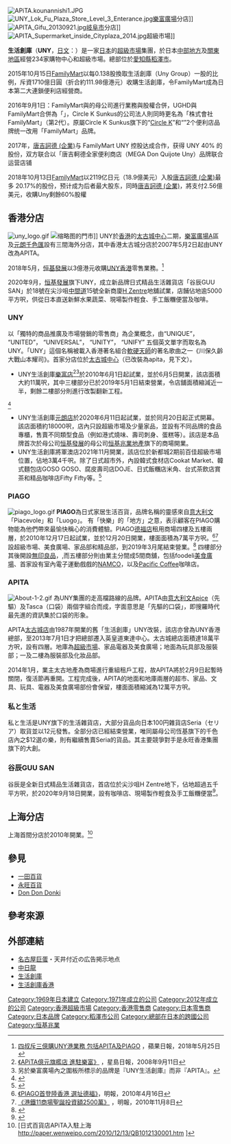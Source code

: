 {{更新|time=2019-01-30T15:41:36+00:00}}
{{split|UNY|生活創庫 (香港)}}
{{Infobox Company
| company_name = UNY株式會社
| company_name_en = Uny Co., Ltd.
| company_logo = [[File:UNY_Logo.svg|225px]]
| company_type = 株式會社
| native_name = ユニー株式会社
| native_name_lang = ja
| local_code_name = JP
| local_code = 4180001104506
| foundation = 1969年<small>（創業）</small><br/>2012年2月16日<small>（現公司法人成立）</small>
| location = {{flagicon|Japan}}[[日本|日本]][[愛知縣|愛知縣]][[稻澤市|稻澤市]]天池五反田町1番地
| key_people = 前村哲路（代表取締役社長）<br>佐佐木孝治（代表取締役会長） 
| industry = 零售業
| products = 食品、衣服及家居用品
| revenue = 1兆1,344億[[日元|日元]]（2010年2月）
| operating_income =
| net_income =
| num_employees =
| parent = {{link-ja|泛太平洋國際控股|パン・パシフィック・インターナショナルホールディングス}}
| subsid = 
| homepage = http://www.uny.co.jp/
| footnotes =
}}
[[File:APiTA.kounannishi1.JPG|thumb]]
[[File:UNY_Lok_Fu_Plaza_Store_Level_3_Enterance.jpg|thumb]][[樂富廣場|樂富廣場]]分店]]
[[File:APITA_Gifu_20130921.jpg|thumb]][[岐阜市|岐阜市]]分店]]
[[File:APITA_Supermarket_inside_Cityplaza_2014.jpg|thumb]]超級市場]]

'''生活創庫'''（'''UNY'''，[[日文|日文]]：'''{{lang|ja|ユニー}}'''）是一家[[日本|日本]]的[[超級市場|超級市場]]集團，於日本[[中部地方|中部地方]]及[[關東地區|關東地區]]經營234家購物中心和超級市場。總部位於[[愛知縣|愛知縣]][[稻澤市|稻澤市]]。

2015年10月15日[[FamilyMart|FamilyMart]]以每0.138股換取生活創庫（Uny Group）一股的比例，斥資1710億日圓（折合約111.98億港元）收購生活創庫，令FamilyMart成為日本第二大連鎖便利店經營商。

2016年9月1日：FamilyMart與{{link-ja|Circle K Sunkus|サークルKサンクス}}的母公司{{link-ja|UNYgroup控股|ユニーグループ・ホールディングス|UGHD}}進行業務與股權合併，UGHD與FamilyMart合併為「{{link-ja|UNY FamilyMart控股|ユニー・ファミリーマートホールディングス}}」，Circle K Sunkus的公司法人則同時更名為「株式會社FamilyMart」（第2代）。原屬Circle K Sunkus旗下的“[[OK便利店|Circle K]]”和“{{link-ja|Sunkus|サンクス}}”2个便利店品牌统一改用「FamilyMart」品牌。

2017年，[[唐吉訶德_(企業)|唐吉訶德 (企業)]]与 FamilyMart UNY 控股达成合作，获得 UNY 40% 的股份，双方联合以「唐吉軻德全家便利商店（MEGA Don Quijote Uny）品牌联合运营店铺

2018年10月13日[[FamilyMart|FamilyMart]]以2119亿日元（18.9億美元）入股[[唐吉訶德_(企業)|唐吉訶德 (企業)]]最多 20.17%的股份，预计成为后者最大股东，同時[[唐吉訶德_(企業)|唐吉訶德 (企業)]]，將支付2.56億美元，收購Uny剩餘60%股權

==香港分店==
[[Image:uny_logo.gif|thumb]]
[[File:GUU_SAN_in_H_ZENTRE_202010.jpg|缩略图]]的門市]]
UNY於[[香港|香港]]的[[太古城中心|太古城中心]]二期，[[樂富廣場|樂富廣場]]A區及[[元朗千色匯|元朗千色匯]]設有三間海外分店，其中香港太古城分店於2007年5月2日起由UNY改為APITA。

2018年5月，[[恒基發展|恒基發展]]以3億港元收購[[Unicorn_Stores_(HK)|UNY香港]]零售業務。<ref>[https://hk.news.appledaily.com/local/daily/article/20180525/20401049 四叔斥三億購UNY港業務 包括APITA及PIAGO] {{Wayback|url=https://hk.news.appledaily.com/local/daily/article/20180525/20401049 |date=20190603113910 }}，蘋果日報，2018年5月25日</ref>

2020年9月，[[恒基發展|恒基發展]]旗下UNY，成立新品牌日式精品生活雜貨店「谷辰GUU SAN」於18號在尖沙咀[[中間道|中間道]]15號全新商廈[[H_Zentre|H Zentre]]地舖試業，店餔佔地逾5000平方呎，供從日本直送新鮮水果蔬菜、現場製作輕食、手工飯糰便當及咖啡。

===UNY===
以「獨特的商品推廣及市場營銷的零售商」為企業概念，由“UNIQUE”， “UNITED”， “UNIVERSAL”， “UNITY”， “UNIFY” 五個英文單字而取名為UNY。「UNY」這個名稱被載入香港著名組合[[軟硬天師|軟硬天師]]的著名歌曲之一《川保久齡大戰山本耀司》。首家分店位於[[太古城中心|太古城中心]]（已改裝為apita，見下文）。

*UNY生活創庫[[樂富廣場|樂富店]]<ref>[http://hk.news.yahoo.com/article/080910/3/85r9.html 《APiTA億元旗艦店 進駐樂富》] {{Wayback|url=http://hk.news.yahoo.com/article/080910/3/85r9.html |date=20080912021218 }}，星島日報，2008年9月11日</ref><ref>另於樂富廣場內之圍板所標示的品牌是『UNY生活創庫』而非『APITA』。</ref>於2010年6月1日起試業，並於6月5日開業，該店面積大約11萬呎，其中三樓部分已於2019年5月1日結束營業，令店舖面積縮減近一半，剩餘二樓部分則進行改製翻新工程。
<ref>{{Cite web |url=http://www.dahsing.com/en/pdf/credit_card/cc_promo_father_1005.pdf |title=存档副本 |access-date=2010-05-14 |archive-date=2019-06-06 |archive-url=https://web.archive.org/web/20190606013511/http://www.dahsing.com/en/pdf/credit_card/cc_promo_father_1005.pdf |dead-url=no }}</ref>
*UNY生活創庫[[元朗千色匯|元朗店]]於2020年6月11日起試業，並於同月20日起正式開幕。該店面積約18000呎，店內只設超級市場及少量家品，並設有不同品牌的食品專櫃，售賣不同類型食品（例如港式燒味、壽司刺身、蛋糕等）。該店是本品牌首次於母公司[[恒基發展|恒基發展]]的母公司[[恒基兆業地產|恒基兆業地產]]旗下的商場開業。
*UNY生活創庫將軍澳店2021年11月開業，該店位於新都城2期前百佳超級市場位置，佔地3萬4千呎。除了日式超市外，內設韓式食材店Cookat Market、韓式麵包店GOSO GOSO、腐皮壽司店DOJE、日式飯糰店米角、台式茶飲店賞茶和精品咖啡店Fifty Fifty等。<ref>{{cite news |title=將軍澳UNY 日式超市11月開幕！佔地34,000呎　Cookat Market／腐皮壽司店DOJE／韓式便當店／飯糰店／賞茶進駐 |url=https://food.ulifestyle.com.hk/restaurant/news/detail/3046405/%E5%B0%87%E8%BB%8D%E6%BE%B3%E7%BE%8E%E9%A3%9F2021-%E5%B0%87%E8%BB%8D%E6%BE%B3UNY-%E6%97%A5%E5%BC%8F%E8%B6%85%E5%B8%8211%E6%9C%88%E9%96%8B%E5%B9%95-%E4%BD%94%E5%9C%B034-000%E5%91%8E-Cookat-Market-%E8%85%90%E7%9A%AE%E5%A3%BD%E5%8F%B8%E5%BA%97DOJE-%E9%9F%93%E5%BC%8F%E4%BE%BF%E7%95%B6%E5%BA%97-%E9%A3%AF%E7%B3%B0%E5%BA%97-%E8%B3%9E%E8%8C%B6%E9%80%B2%E9%A7%90%7D |accessdate=2021-11-15 |publisher=U fOOD |date=2021-10-22 |archive-date=2021-11-15 |archive-url=https://web.archive.org/web/20211115001424/https://food.ulifestyle.com.hk/restaurant/news/detail/3046405/%E5%B0%87%E8%BB%8D%E6%BE%B3%E7%BE%8E%E9%A3%9F2021-%E5%B0%87%E8%BB%8D%E6%BE%B3UNY-%E6%97%A5%E5%BC%8F%E8%B6%85%E5%B8%8211%E6%9C%88%E9%96%8B%E5%B9%95-%E4%BD%94%E5%9C%B034-000%E5%91%8E-Cookat-Market-%E8%85%90%E7%9A%AE%E5%A3%BD%E5%8F%B8%E5%BA%97DOJE-%E9%9F%93%E5%BC%8F%E4%BE%BF%E7%95%B6%E5%BA%97-%E9%A3%AF%E7%B3%B0%E5%BA%97-%E8%B3%9E%E8%8C%B6%E9%80%B2%E9%A7%90%7D |dead-url=no }}</ref>

===PIAGO===
[[Image:piago_logo.gif|thumb]]
'''PIAGO'''為日式家居生活百貨，品牌名稱的靈感來自[[意大利文|意大利文]]「Piacevole」和「Luogo」。 有「快樂」的「地方」之意，表示顧客在PIAGO購物能為他們帶來最愉快稱心的消費體驗。PIAGO[[德福廣場|德福店]]租用商場四樓及五樓兩層，於2010年12月17日起試業，並於12月20日開業，樓面面積為7萬平方呎。<ref>[http://news.sina.com.hk/cgi-bin/nw/show.cgi/19/1/1/1491033/1.html 《PIAGO首登陸香港 選址德福》]{{Dead link|date=2019年10月 |bot=InternetArchiveBot |fix-attempted=yes }}，明報，2010年4月16日</ref><ref>[http://property.mpfinance.com/cfm/pa3.cfm?File=20101108/pad01/m.txt 《港鐵11商場聖誕投資額2500萬》] {{Wayback|url=http://property.mpfinance.com/cfm/pa3.cfm?File=20101108%2Fpad01%2Fm.txt |date=20160304194025 }}，明報，2010年11月8日</ref>設超級市場、美食廣場、家品部和精品部，到2019年3月尾結束營業。<ref>{{cite news |author1=雜貨控 |title=九龍灣PIAGO結業減價！兩層超市＋零食＋廚具＋玩具｜敗家雜貨場 |url=https://www.weekendhk.com/909615/dining/%E6%95%97%E5%AE%B6%E9%9B%9C%E8%B2%A8-%E4%B9%9D%E9%BE%8D%E7%81%A3-piago-%E9%9B%B6%E9%A3%9F-%E5%BB%9A%E5%85%B7/ |accessdate=2019-03-29 |work=新假期 |date=2019-03-13 |archive-date=2019-06-13 |archive-url=https://web.archive.org/web/20190613021812/https://www.weekendhk.com/909615/dining/%e6%95%97%e5%ae%b6%e9%9b%9c%e8%b2%a8-%e4%b9%9d%e9%be%8d%e7%81%a3-piago-%e9%9b%b6%e9%a3%9f-%e5%bb%9a%e5%85%b7/ |dead-url=no }}</ref> 四樓部分其後開設[[無印良品|無印良品]]，,而五樓部分則由業主分間成5間商舖，包括foodeli[[美食廣場|美食廣場]]、首家設有室內電子運動戲戲的[[NAMCO|NAMCO]]，以及[[Pacific_Coffee|Pacific Coffee]]咖啡店。

===APITA===
[[Image:About-1-2.gif|thumb]]
為UNY集團的走高檔路線的品牌。APITA由[[意大利文|意大利文]]Apice（先驅）及Tasca（口袋）兩個字組合而成，字面意思是「先驅的口袋」，即搜羅時代最先進的資訊集於口袋的形象。

APITA[[太古城中心|太古城店]]由1987年開業的舊「生活創庫」UNY改裝，該店亦曾為UNY香港總部，至2013年7月1日才把總部遷入英皇道東達中心。太古城總店面積達18萬平方呎，設有四層。地庫為[[超級市場|超級市場]]、家品電器及美食廣場；地面為玩具部及服裝部；一及二樓為服裝部及化妝品部。

2014年1月，業主太古地產為商場進行重組租戶工程，故APITA將於2月9日起暫時關閉，復活節再重開。工程完成後，APITA的地面和地庫兩層的超市、家品、文具、玩具、電器及美食廣場部份會保留，樓面面積縮減為12萬平方呎。

===私と生活===
私と生活是UNY旗下的生活雜貨店，大部分貨品向日本100円雜貨店Seria（セリア）取貨並以12元發售。全部分店已經結束營業，唯同屬母公司恆基旗下的千色店內之$12選の樂，則有繼續售賣Seria的貨品。其主要競爭對手是永旺香港集團旗下的大創。

===谷辰GUU SAN===
谷辰是全新日式精品生活雜貨店，首店位於尖沙咀H Zentre地下，佔地超過五千平方呎，於2020年9月18日開業，設有咖啡店、現場製作輕食及手工飯糰便當<ref>{{Cite web |url=https://ps.hket.com/article/2756502 |title=【首日試業】尖沙咀中間道谷辰 5000呎日式超市 3大專區仲有試業優惠 |access-date=2020-09-19 |archive-date=2020-11-29 |archive-url=https://web.archive.org/web/20201129171128/https://ps.hket.com/article/2756502 |dead-url=no }}</ref>。

==上海分店==
上海首間分店於2010年開業。<ref>[日式百貨店APiTA入駐上海 http://paper.wenweipo.com/2010/12/13/QB1012130001.htm {{Wayback|url=http://paper.wenweipo.com/2010/12/13/QB1012130001.htm |date=20101231094737 }}]</ref>

==參見==
* [[一田百貨|一田百貨]]
* [[永旺百貨|永旺百貨]]
* [[唐吉訶德_(企業)|Don Don Donki]]

==參考來源==
<references />

==外部連結==
{{commonscat|APITA}}
*[[名古屋巨蛋|名古屋巨蛋]]・天井付近の広告掲示地点
*[[中日龍|中日龍]]
*[http://www.uny.co.jp/ 生活創庫] {{Wayback|url=http://www.uny.co.jp/ |date=20220119004229 }}{{ja}}
*[http://www.unyhk.com/ 生活創庫香港]{{Wayback|url=http://www.unyhk.com/ |date=20070227024451 }}{{zh-hant}}

{{日經平均指數}}
{{香港百貨公司}}
{{香港超級市場}}
{{恆基兆業地產}}
{{Portal bar|日本|愛知|企業}}
[[Category:1969年日本建立|Category:1969年日本建立]]
[[Category:1971年成立的公司|Category:1971年成立的公司]]
[[Category:2012年成立的公司|Category:2012年成立的公司]]
[[Category:香港超級市場|Category:香港超級市場]]
[[Category:香港零售商|Category:香港零售商]]
[[Category:日本零售商|Category:日本零售商]]
[[Category:日本品牌|Category:日本品牌]]
[[Category:稻澤市公司|Category:稻澤市公司]]
[[Category:總部在日本的跨國公司|Category:總部在日本的跨國公司]]
[[Category:恒基兆業|Category:恒基兆業]]